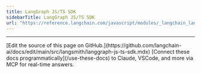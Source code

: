 ```yaml
---
title: LangGraph JS/TS SDK
sidebarTitle: LangGraph JS/TS SDK
url: "https://reference.langchain.com/javascript/modules/_langchain_langgraph-sdk.html"
---
```


---

<Callout icon="pen-to-square" iconType="regular">
    [Edit the source of this page on GitHub.](https://github.com/langchain-ai/docs/edit/main/src/langsmith/langgraph-js-ts-sdk.mdx)
</Callout>
<Tip icon="terminal" iconType="regular">
    [Connect these docs programmatically](/use-these-docs) to Claude, VSCode, and more via MCP for    real-time answers.
</Tip>
